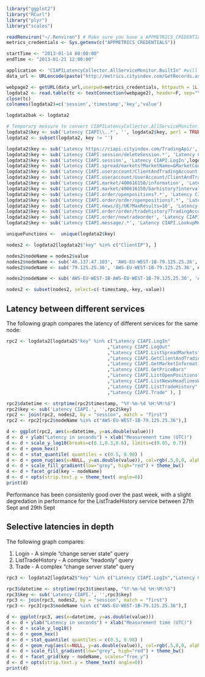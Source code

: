 ```r
library("ggplot2")
library("RCurl")
library("plyr")
library("scales")

readRenviron("~/.Renviron") # Make sure you have a APPMETRICS_CREDENTIALS=username:password entry
metrics_credentials <- Sys.getenv(c("APPMETRICS_CREDENTIALS"))
```

```r
startTime <- "2013-01-14 00:00:00"
endTime <- "2013-01-21 12:00:00"
```

```r
application <- "CIAPILatencyCollector.AllServiceMonitor.BuiltIn" #will switch to CIAPILatencyCollector once https://github.com/fandrei/AppMetrics/issues/101 has been resolved
data_url <- URLencode(paste("http://metrics.cityindex.com/GetRecords.ashx?Application=",application,"&StartTime=",startTime,'&EndTime=',endTime, sep = ''))

webpage2 <- getURL(data_url,userpwd=metrics_credentials, httpauth = 1L)
logdata2 <- read.table(tc <- textConnection(webpage2), header=F, sep="\t", fill=TRUE, as.is=c(1,4)); 
close(tc)
colnames(logdata2)=c('session','timestamp','key','value')
```

```r
logdata2bak <- logdata2

# Temporary measure to convert CIAPILatencyCollector.AllServiceMonitor.BuiltIn names to CIAPILatencyCollector names.  Will not be needed once https://github.com/fandrei/AppMetrics/issues/101 has been resolved
logdata2$key <- sub('Latency CIAPI\\..*', '', logdata2$key, perl = TRUE)
logdata2 <- subset(logdata2, key != '')

logdata2$key <- sub('Latency https://ciapi.cityindex.com/TradingApi/', 'Latency CIAPI.',logdata2$key, fixed = TRUE)
logdata2$key <- sub('Latency CIAPI.session/deleteSession.*', 'Latency CIAPI.LogOut',logdata2$key, perl = TRUE)
logdata2$key <- sub('Latency CIAPI.session', 'Latency CIAPI.LogIn',logdata2$key, fixed = TRUE)
logdata2$key <- sub('Latency CIAPI.spread/markets?MarketName=&MarketCode=&ClientAccountId=400194351&MaxResults=100&UseMobileShortName=False', 'Latency CIAPI.ListSpreadMarkets',logdata2$key, fixed = TRUE)
logdata2$key <- sub('Latency CIAPI.useraccount/ClientAndTradingAccount', 'Latency CIAPI.GetClientAndTradingAccount',logdata2$key, fixed = TRUE)
logdata2$key <- sub('Latency CIAPI.useraccount/UserAccount/ClientAndTradingAccount', 'Latency CIAPI.GetClientAndTradingAccount',logdata2$key, fixed = TRUE)
logdata2$key <- sub('Latency CIAPI.market/400616150/information', 'Latency CIAPI.GetMarketInformation',logdata2$key, fixed = TRUE)
logdata2$key <- sub('Latency CIAPI.market/400616150/barhistory?interval=MINUTE&span=1&PriceBars=20', 'Latency CIAPI.GetPriceBars',logdata2$key, fixed = TRUE)
logdata2$key <- sub('Latency CIAPI.order/openpositions?.*', 'Latency CIAPI.ListOpenPositions',logdata2$key, perl = TRUE)
logdata2$key <- sub('Latency CIAPI.order/order/openpositions?.*', 'Latency CIAPI.ListOpenPositions',logdata2$key, perl = TRUE)
logdata2$key <- sub('Latency CIAPI.news/dj/UK?MaxResults=10', 'Latency CIAPI.ListNewsHeadlinesWithSource',logdata2$key, fixed = TRUE)
logdata2$key <- sub('Latency CIAPI.order/order/tradehistory?TradingAccountId=400290710&MaxResults=20', 'Latency CIAPI.ListTradeHistory',logdata2$key, fixed = TRUE)
logdata2$key <- sub('Latency CIAPI.order/newtradeorder', 'Latency CIAPI.Trade',logdata2$key, fixed = TRUE)
logdata2$key <- sub('Latency CIAPI.message/.*', 'Latency CIAPI.LookupMessage',logdata2$key, perl = TRUE)

uniqueFunctions <-  unique(logdata2$key)
```

```r
nodes2 <- logdata2[logdata2$"key" %in% c("ClientIP"), ]

nodes2$nodeName = nodes2$value
nodes2$nodeName <- sub('46.137.47.103', 'AWS-EU-WEST-1B-79.125.25.36', nodes2$nodeName, fixed = TRUE)
nodes2$nodeName <- sub('79.125.25.36', 'AWS-EU-WEST-1B-79.125.25.36', nodes2$nodeName, fixed = TRUE)

nodes2$nodeName <- sub('AWS-EU-WEST-1B-AWS-EU-WEST-1B-79.125.25.36', 'AWS-EU-WEST-1B-79.125.25.36', nodes2$nodeName, fixed = TRUE)

nodes2 <- subset(nodes2, select=c(-timestamp,-key,-value))
```


Latency between different services
-----------------------------------
  The following graph compares the latency of different services for the same node:
```r
rpc2 <- logdata2[logdata2$"key" %in% c("Latency CIAPI.LogIn"
                                     ,"Latency CIAPI.LogOut"
                                     ,"Latency CIAPI.ListSpreadMarkets"
                                     ,"Latency CIAPI.GetClientAndTradingAccount"     
                                     ,"Latency CIAPI.GetMarketInformation"
                                     ,"Latency CIAPI.GetPriceBars"
                                     ,"Latency CIAPI.ListOpenPositions"
                                     ,"Latency CIAPI.ListNewsHeadlinesWithSource"
                                     ,"Latency CIAPI.ListTradeHistory"
                                     ,"Latency CIAPI.Trade" ), ]

rpc2$datetime <- strptime(rpc2$timestamp, "%Y-%m-%d %H:%M:%S")
rpc2$key <- sub('Latency CIAPI.', '',rpc2$key)
rpc2 <- join(rpc2, nodes2, by = "session", match = "first")
rpc2 <- rpc2[rpc2$nodeName %in% c("AWS-EU-WEST-1B-79.125.25.36"),]

d <- ggplot(rpc2, aes(x=datetime, y=as.double(value)))
d <- d + ylab("Latency in seconds") + xlab("Measurement time (UTC)")
d <- d + scale_y_log10(breaks=c(0.1,0.3,0.6), limits=c(0.05, 0.7))
d <- d + geom_hex()
d <- d + stat_quantile( quantiles = c(0.5, 0.98) ) 
d <- d + geom_rug(aes(x=NULL, y=as.double(value)), col=rgb(.5,0,0, alpha=.05))
d <- d + scale_fill_gradient(low="grey", high="red") + theme_bw()
d <- d + facet_grid(key ~ nodeName)
d <- d + opts(strip.text.y = theme_text( angle=0))
print(d)
```
Performance has been consistenly good over the past week, with a slight degredation in performance for the ListTradeHistory service between 27th Sept and 29th Sept

Selective latencies in depth
-----------------------------------
  The following graph compares:
  
  1. Login - A simple "change server state" query
1. ListTradeHistory - A complex "readonly" query
1. Trade - A complex "change server state" query

```r
rpc3 <- logdata2[logdata2$"key" %in% c("Latency CIAPI.LogIn","Latency CIAPI.LogOut","Latency CIAPI.Trade"), ]

rpc3$datetime <- strptime(rpc3$timestamp, "%Y-%m-%d %H:%M:%S")
rpc3$key <- sub('Latency CIAPI.', '',rpc3$key)
rpc3 <- join(rpc3, nodes2, by = "session", match = "first")
rpc3 <- rpc3[rpc3$nodeName %in% c("AWS-EU-WEST-1B-79.125.25.36"),]

d <- ggplot(rpc3, aes(x=datetime, y=as.double(value)))
d <- d + ylab("Latency in seconds") + xlab("Measurement time (UTC)")
d <- d + scale_y_log10() 
d <- d + geom_hex()
d <- d + stat_quantile( quantiles = c(0.5, 0.98) ) 
d <- d + geom_rug(aes(x=NULL, y=as.double(value)), col=rgb(.5,0,0, alpha=.05))
d <- d + scale_fill_gradient(low="grey", high="red") + theme_bw()
d <- d + facet_grid(key ~ nodeName, scales="free_y")
d <- d + opts(strip.text.y = theme_text( angle=0))
print(d)
```
